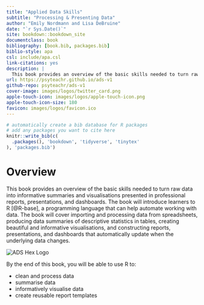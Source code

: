```yaml
--- 
title: "Applied Data Skills"
subtitle: "Processing & Presenting Data"
author: "Emily Nordmann and Lisa DeBruine"
date: "`r Sys.Date()`"
site: bookdown::bookdown_site
documentclass: book
bibliography: [book.bib, packages.bib]
biblio-style: apa
csl: include/apa.csl
link-citations: yes
description: |
  This book provides an overview of the basic skills needed to turn raw data into informative summaries and visualisations presented in professional reports, presentations, and dashboards. The book will introduce learners to R, a programming language that can help automate working with data. The book will cover importing and processing data from spreadsheets, producing data summaries of descriptive statistics in tables, creating beautiful and informative visualisations, and constructing reports, presentations, and dashboards that automatically update when the underlying data changes.
url: https://psyteachr.github.io/ads-v1
github-repo: psyteachr/ads-v1
cover-image: images/logos/twitter_card.png
apple-touch-icon: images/logos/apple-touch-icon.png
apple-touch-icon-size: 180
favicon: images/logos/favicon.ico
---
```


```r
# automatically create a bib database for R packages
# add any packages you want to cite here
knitr::write_bib(c(
  .packages(), 'bookdown', 'tidyverse', 'tinytex'
), 'packages.bib')

```

# Overview {-}

This book provides an overview of the basic skills needed to turn raw data into informative summaries and visualisations presented in professional reports, presentations, and dashboards. The book will introduce learners to R [@R-base], a programming language that can help automate working with data. The book will cover importing and processing data from spreadsheets, producing data summaries of descriptive statistics in tables, creating beautiful and informative visualisations, and constructing reports, presentations, and dashboards that automatically update when the underlying data changes.

<div class="small_right"><img src="images/logos/logo.png" 
     alt="ADS Hex Logo" /></div>

By the end of this book, you will be able to use R to:

* clean and process data
* summarise data
* informatively visualise data
* create reusable report templates


